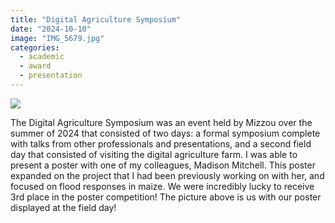 ```yaml
---
title: "Digital Agriculture Symposium"
date: "2024-10-10"
image: "IMG_5679.jpg"
categories:
  - academic
  - award
  - presentation
---
```


![](IMG_5679.jpg)

The Digital Agriculture Symposium was an event held by Mizzou over the summer of 2024 that consisted of two days: a formal symposium complete with talks from other professionals and presentations, and a second field day that consisted of visiting the digital agriculture farm. I was able to present a poster with one of my colleagues, Madison Mitchell. This poster expanded on the project that I had been previously working on with her, and focused on flood responses in maize. We were incredibly lucky to receive 3rd place in the poster competition! The picture above is us with our poster displayed at the field day!
